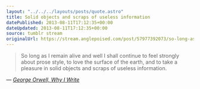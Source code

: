 ```yaml
---
layout: "../../../layouts/posts/quote.astro"
title: Solid objects and scraps of useless information
datePublished: 2013-08-11T17:12:35+00:00
dateUpdated: 2013-08-11T17:12:35+00:00
source: tumblr stream
originalUrl: https://stream.anglepoised.com/post/57977392073/so-long-as-i-remain-alive-and-well-i-shall
---
```


> So long as I remain alive and well I shall continue to feel strongly about prose style, to love the surface of the earth, and to take a pleasure in solid objects and scraps of useless information.

— <cite>[George Orwell, _Why I Write_](http://orwell.ru/library/essays/wiw/english/e_wiw)</cite>
